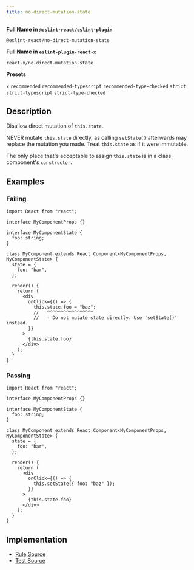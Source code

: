 ```yaml
---
title: no-direct-mutation-state
---
```


**Full Name in `@eslint-react/eslint-plugin`**

```plain copy
@eslint-react/no-direct-mutation-state
```

**Full Name in `eslint-plugin-react-x`**

```plain copy
react-x/no-direct-mutation-state
```

**Presets**

`x`
`recommended`
`recommended-typescript`
`recommended-type-checked`
`strict`
`strict-typescript`
`strict-type-checked`

## Description

Disallow direct mutation of `this.state`.

NEVER mutate `this.state` directly, as calling `setState()` afterwards may replace the mutation you made. Treat `this.state` as if it were immutable.

The only place that's acceptable to assign `this.state` is in a class component's `constructor`.

## Examples

### Failing

```tsx
import React from "react";

interface MyComponentProps {}

interface MyComponentState {
  foo: string;
}

class MyComponent extends React.Component<MyComponentProps, MyComponentState> {
  state = {
    foo: "bar",
  };

  render() {
    return (
      <div
        onClick={() => {
          this.state.foo = "baz";
          //   ^^^^^^^^^^^^^^^^^
          //   - Do not mutate state directly. Use 'setState()' instead.
        }}
      >
        {this.state.foo}
      </div>
    );
  }
}
```

### Passing

```tsx
import React from "react";

interface MyComponentProps {}

interface MyComponentState {
  foo: string;
}

class MyComponent extends React.Component<MyComponentProps, MyComponentState> {
  state = {
    foo: "bar",
  };

  render() {
    return (
      <div
        onClick={() => {
          this.setState({ foo: "baz" });
        }}
      >
        {this.state.foo}
      </div>
    );
  }
}
```

## Implementation

- [Rule Source](https://github.com/Rel1cx/eslint-react/tree/main/packages/plugins/eslint-plugin-react-x/src/rules/no-direct-mutation-state.ts)
- [Test Source](https://github.com/Rel1cx/eslint-react/tree/main/packages/plugins/eslint-plugin-react-x/src/rules/no-direct-mutation-state.spec.ts)
